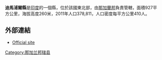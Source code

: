 '''迪馬浦爾縣'''是[[印度|印度]]的一個縣，位於該國東北部，由[[那加蘭邦|那加蘭邦]]負責管轄，面積927平方公里，海拔高度260米，2011年人口378,811，人口密度每平方公里410人。

==外部連結==
* [http://dimapur.nic.in/ Official site] {{Wayback|url=http://dimapur.nic.in/ |date=20171126115501 }}


[[Category:那加兰邦辖县|Category:那加兰邦辖县]]